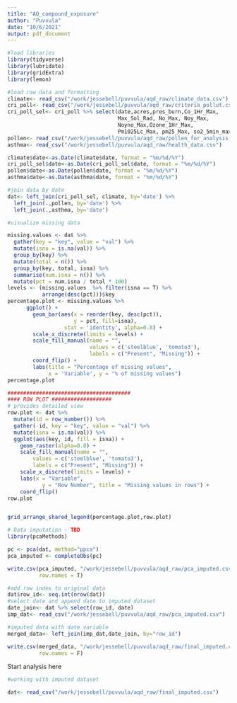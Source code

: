 ```yaml
---
title: "AQ_compound_exposure"
author: "Puvvula"
date: "10/6/2021"
output: pdf_document
---
```


```r
#load libraries
library(tidyverse)
library(lubridate)
library(gridExtra)
library(lemon)
```


```r
#load raw data and formatting
climate<- read_csv("/work/jessebell/puvvula/aqd_raw/climate_data.csv")
cri_poll<- read_csv("/work/jessebell/puvvula/aqd_raw/criteria_pollut.csv")
cri_poll_sel<- cri_poll %>% select(date,acres,pres_burn,Co_1Hr_Max,
                                   Max_Sol_Rad, No_Max, Noy_Max,
                                   Noyno_Max,Ozone_1Hr_Max, 
                                   Pm1025Lc_Max, pm25_Max, so2_5min_max)
pollen<- read_csv("/work/jessebell/puvvula/aqd_raw/pollen_for_analysis.csv")
asthma<- read_csv("/work/jessebell/puvvula/aqd_raw/health_data.csv")

climate$date<-as.Date(climate$date, format = "%m/%d/%Y")
cri_poll_sel$date<-as.Date(cri_poll_sel$date, format = "%m/%d/%Y")
pollen$date<-as.Date(pollen$date, format = "%m/%d/%Y")
asthma$date<-as.Date(asthma$date, format = "%m/%d/%Y")

#join data by date
dat<- left_join(cri_poll_sel, climate, by='date') %>%
  left_join(.,pollen, by='date') %>%
  left_join(.,asthma, by='date')

```


```r
#visualize missing data

missing.values <- dat %>%
  gather(key = "key", value = "val") %>%
  mutate(isna = is.na(val)) %>%
  group_by(key) %>%
  mutate(total = n()) %>%
  group_by(key, total, isna) %>%
  summarise(num.isna = n()) %>%
  mutate(pct = num.isna / total * 100)
levels <- (missing.values  %>% filter(isna == T) %>%     
           arrange(desc(pct)))$key
percentage.plot <- missing.values %>%
      ggplot() +
        geom_bar(aes(x = reorder(key, desc(pct)), 
                     y = pct, fill=isna), 
                  stat = 'identity', alpha=0.8) +
        scale_x_discrete(limits = levels) +
        scale_fill_manual(name = "", 
                          values = c('steelblue', 'tomato3'), 
                          labels = c("Present", "Missing")) +
        coord_flip() +
        labs(title = "Percentage of missing values", 
             x = 'Variable', y = "% of missing values")
percentage.plot

#######################################
#### ROW PLOT ###################
# provides detailed view
row.plot <- dat %>%
  mutate(id = row_number()) %>%
  gather(-id, key = "key", value = "val") %>%
  mutate(isna = is.na(val)) %>%
  ggplot(aes(key, id, fill = isna)) +
    geom_raster(alpha=0.8) +
    scale_fill_manual(name = "",
        values = c('steelblue', 'tomato3'),
        labels = c("Present", "Missing")) +
    scale_x_discrete(limits = levels) +
    labs(x = "Variable",
           y = "Row Number", title = "Missing values in rows") +
    coord_flip()
row.plot


grid_arrange_shared_legend(percentage.plot,row.plot)
```

```r
# Data imputation - TBD
library(pcaMethods)

pc <- pca(dat, method="ppca")
pca_imputed <- completeObs(pc)

write.csv(pca_imputed, "/work/jessebell/puvvula/aqd_raw/pca_imputed.csv", 
          row.names = T)

```

```r
#add row index to original data
dat$row_id<- seq.int(nrow(dat))
#select date and append date to imputed dataset
date_join<- dat %>% select(row_id, date)
imp_dat<- read_csv("/work/jessebell/puvvula/aqd_raw/pca_imputed.csv")

#imputed data with date variable
merged_data<- left_join(imp_dat,date_join, by="row_id")

write.csv(merged_data, "/work/jessebell/puvvula/aqd_raw/final_imputed.csv", 
          row.names = F)

```

Start analysis here

```r
#working with imputed dataset

dat<- read_csv("/work/jessebell/puvvula/aqd_raw/final_imputed.csv")





```

